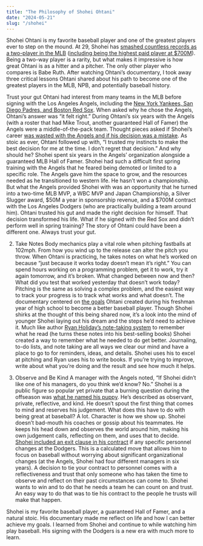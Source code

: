 ```yaml
---
title: "The Philosophy of Shohei Ohtani"
date: "2024-05-21"
slug: "/shohei"
---
```

Shohei Ohtani is my favorite baseball player and one of the greatest players ever to step on the mound. At 29, Shohei has [smashed countless records as a two-player in the MLB](https://www.sbnation.com/mlb/2023/11/28/23966306/shohei-ohtani-free-agency-power-players-records-accomplishments) ([including being the highest paid player at $700M](https://www.si.com/fannation/mlb/fastball/news/breaking-down-shohei-ohtani-record-breaking-contract-with-the-los-angeles-dodgers)). Being a two-way player is a rarity, but what makes it impressive is how great Ohtani is as a hitter and a pitcher. The only other player who compares is Babe Ruth. After watching Ohtani’s documentary, I took away three critical lessons Ohtani shared about his path to become one of the greatest players in the MLB, NPB, and potentially baseball history.

Trust your gut
Ohtani had interest from many teams in the MLB before signing with the Los Angeles Angels, including the [New York Yankees, San Diego Padres, and Boston Red Sox](https://www.nytimes.com/2017/12/04/sports/baseball/shohei-ohtani-decision.html). When asked why he chose the Angels, Ohtani’s answer was “it felt right.” During Ohtani’s six years with the Angels (with a roster that had Mike Trout, another guaranteed Hall of Famer) the Angels were a middle-of-the-pack team. Thought pieces asked if Shohei’s career [was wasted with the Angels and if his decision was a mistake](https://ftw.usatoday.com/2023/03/mike-trout-shohei-ohtani-angels-embarrassed-wbc). As stoic as ever, Ohtani followed up with, “I trusted my instincts to make the best decision for me at the time. I don’t regret that decision.” And why should he? Shohei spent six years in the Angels’ organization alongside a guaranteed MLB Hall of Famer. Shohei had such a difficult first spring training with the Angels that he feared being demoted or limited to a specific role. The Angels gave him the space to grow, and the resources needed as he transitioned to western life. He hasn’t won a championship. But what the Angels provided Shohei with was an opportunity that he turned into a two-time MLB MVP, a WBC MVP and Japan Championship, a Silver Slugger award, $50M a year in sponsorship revenue, and a $700M contract with the Los Angeles Dodgers (who are practically building a team around him). Ohtani trusted his gut and made the right decision for himself. That decision transformed his life. What if he signed with the Red Sox and didn’t perform well in spring training? The story of Ohtani could have been a different one. Always trust your gut.

2. Take Notes
Body mechanics play a vital role when pitching fastballs at 102mph. From how you wind up to the release can alter the pitch you throw. When Ohtani is practicing, he takes notes on what he’s worked on because “just because it works today doesn’t mean it’s right.” You can spend hours working on a programming problem, get it to work, try it again tomorrow, and it’s broken. What changed between now and then? What did you test that worked yesterday that doesn’t work today? Pitching is the same as solving a complex problem, and the easiest way to track your progress is to track what works and what doesn’t. The documentary centered on [the goals](https://static01.nyt.com/images/2018/04/28/sports/28ohtani-jump2/merlin_137357367_47a178fd-5ea5-4df5-8685-4c62b2840d9b-articleLarge.jpg?quality=75&auto=webp&disable=upscale) Ohtani created during his freshman year of high school to become a better baseball player. Though Shohei shirks at the thought of this being shared now, it’s a look into the mind of younger Shohei laying out his dream and the steps he’d need to achieve it. Much like author [Ryan Holiday’s note-taking system](https://ryanholiday.net/the-notecard-system-the-key-for-remembering-organizing-and-using-everything-you-read/) to remember what he read (he turns these notes into his best-selling books) Shohei created a way to remember what he needed to do get better. Journaling, to-do lists, and note taking are all ways we clear our mind and have a place to go to for reminders, ideas, and details. Shohei uses his to excel at pitching and Ryan uses his to write books. If you’re trying to improve, write about what you’re doing and the result and see how much it helps.

3. Observe and Be Kind
A manager with the Angels noted, “If Shohei didn’t like one of his managers, do you think we’d know? No.” Shohei is a public figure so popular yet private that a burning question during the offseason was [what he named his puppy](https://www.mlb.com/news/shohei-ohtani-dog-name#:~:text=Ohtani%27s%20dog%27s%20name%20...%20revealed,-December%2014th%2C%202023&text=We%20had%20our%20fun%2C%20but,flicking%20someone%27s%20forehead%20in%20Japanese). He’s described as observant, private, reflective, and kind. He doesn’t spout the first thing that comes to mind and reserves his judgement. What does this have to do with being great at baseball? A lot. Character is how we show up. Shohei doesn’t bad-mouth his coaches or gossip about his teammates. He keeps his head down and observes the world around him, making his own judgement calls, reflecting on them, and uses that to decide. [Shohei included an exit clause in his contract](https://theathletic.com/live-blogs/ohtani-press-conference-dodgers/DEfwwfhP5IKX/5foYdpY79peE/#) if any specific personnel changes at the Dodgers. This is a calculated move that allows him to focus on baseball without worrying about significant organizational changes (at the Angels, Shohei had four different managers in six years). A decision to tie your contract to personnel comes with a reflectiveness and trust that only someone who has taken the time to observe and reflect on their past circumstances can come to. Shohei wants to win and to do that he needs a team he can count on and trust. An easy way to do that was to tie his contract to the people he trusts will make that happen.

Shohei is my favorite baseball player, a guaranteed Hall of Famer, and a natural stoic. His documentary made me reflect on life and how I can better achieve my goals. I learned from Shohei and continue to while watching him play baseball. His signing with the Dodgers is a new era with much more to learn.